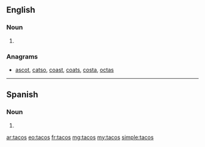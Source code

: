 {{also|TACOS}}
==English==

===Noun===
{{head|en}}

# {{plural of|taco}}

===Anagrams===
* [[ascot#English|ascot]], [[catso#English|catso]], [[coast#English|coast]], [[coats#English|coats]], [[costa#English|costa]], [[octas#English|octas]]

----

==Spanish==

===Noun===
{{head|es|noun form|g=m}}

# {{plural of|taco|lang=es|nocat=1}}

[[ar:tacos]]
[[eo:tacos]]
[[fr:tacos]]
[[mg:tacos]]
[[my:tacos]]
[[simple:tacos]]